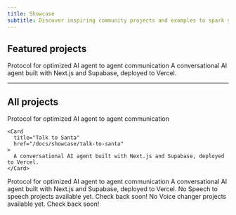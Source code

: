 ```yaml
---
title: Showcase
subtitle: Discover inspiring community projects and examples to spark your creativity.
---
```


## Featured projects

<CardGroup cols={2}>
  <Card title="Gibberlink" href="/docs/showcase/gibberlink">
    Protocol for optimized AI agent to agent communication
  </Card>

  <Card title="Talk to Santa" href="/docs/showcase/talk-to-santa">
    A conversational AI agent built with Next.js and Supabase, deployed to Vercel.
  </Card>
</CardGroup>

---

## All projects

<Tabs>
  <Tab title="All categories">
    <Card 
      title="Gibberlink" 
      href="/docs/showcase/gibberlink"
    >
      Protocol for optimized AI agent to agent communication
    </Card>

    <Card
      title="Talk to Santa"
      href="/docs/showcase/talk-to-santa"
    >
      A conversational AI agent built with Next.js and Supabase, deployed to Vercel.
    </Card>

  </Tab>
  
  <Tab title="Speech to text">
    <Card 
      title="Gibberlink" 
      href="/docs/showcase/gibberlink"
    >
      Protocol for optimized AI agent to agent communication
    </Card>
  </Tab>
  
  <Tab title="Text to speech">
    <Card 
      title="Talk to Santa" 
      href="/docs/showcase/talk-to-santa"
    >
      A conversational AI agent built with Next.js and Supabase, deployed to Vercel.
    </Card>
  </Tab>
  
  <Tab title="Speech to speech">
    <Note>
      No Speech to speech projects available yet. Check back soon!
    </Note>
  </Tab>
  
  <Tab title="Voice changer">
    <Note>
      No Voice changer projects available yet. Check back soon!
    </Note>
  </Tab>
</Tabs>
